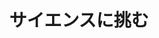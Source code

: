 ﻿---
title: "サイエンスに挑む"
category: "生命理工学院"
vol: 42
interviewee: "半田 宏 "
url: ""
tags: ["反応","反応機構","生体","機構","独創"]
pdf: "42-2.pdf"
career: ""
preface: "独創的な手法を用いて、生体反応機構の解明を目指している。基礎から応用まで、幅広い可能性を持った研究について話を伺った。"
---
